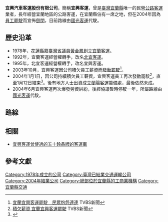 {{不是|宜兴客运 (江苏)}}

'''宜興汽車客運股份有限公司'''，簡稱'''宜興客運'''，曾是[[臺灣|臺灣]][[宜蘭縣|宜蘭縣]]唯一的民營[[公路客運|公路客運]]業者，長年經營宜蘭地區的公路客運，在宜蘭縣佔有一席之地，但在2004年因為[[2004年宜興客運罷工事件|員工罷駛]]而宣佈[[倒閉|倒閉]]，目前路線由[[國光客運|國光客運]]代駛。

==歷史沿革==
*1978年，[[花蓮縣|花蓮縣]]籍[[臺灣省議員|臺灣省議員]][[黃金鳳_(政治人物)|黃金鳳]]創立[[宜蘭客運|宜蘭客運]]。
*1992年，宜蘭客運經營權轉手，改名[[北宜客運|北宜客運]]。
*1995年，北宜客運經營權轉手，改名宜興客運。
*2003年10月，宜興客運因公司積欠員工薪資而[[2004年宜興客運罷工事件|發動罷駛]]<ref>[http://news.tvbs.com.tw/old-news.html?nid=397484 宜蘭宜興客運罷駛　民眾抱怨連連] TVBS新聞</ref>。
*2004年1月1日，因公司持續積欠員工薪資，宜興客運員工再次發動罷駛<REF>[http://news.tvbs.com.tw/old-news.html?nid=388196 積欠薪資 宜蘭宜興客運罷駛] TVBS新聞</REF>，直至1月12日結束<ref>{{Cite web |url=http://www.appledaily.com.tw/appledaily/article/headline/20040113/641357/ |title=宜興客運明(13日)復駛 |work=蘋果日報 |accessdate=2016-06-28 |archive-date=2016-08-13 |archive-url=https://web.archive.org/web/20160813104525/http://www.appledaily.com.tw/appledaily/article/headline/20040113/641357/ |dead-url=no }}</ref>。後有地方人士出資成立[[蘭陽客運|蘭陽客運]]籌備處，最後依然未成。
*2004年6月宜興客運再次爆發勞資糾紛，後經協議暫時停駛一年，所屬路線由[[國光客運|國光客運]]代駛。

==路線==
{{main|國光客運#宜興客運路線}}
==相關==
*[https://web.archive.org/web/20170111201135/http://www.adavid21.url.tw/tao.chu.mio/alodaun2.htm 宜興客運曾使過的五十鈴品牌的客運車]
==參考文獻==
{{Reflist}}
{{臺灣汽車客運業者}}

[[Category:1978年成立的公司|Category:1978年成立的公司]]
[[Category:臺灣已結業交通運輸公司|Category:臺灣已結業交通運輸公司]]
[[Category:2004年結業公司|Category:2004年結業公司]]
[[Category:總部位於宜蘭縣的工商業機構|Category:總部位於宜蘭縣的工商業機構]]
[[Category:宜蘭縣交通|Category:宜蘭縣交通]]
